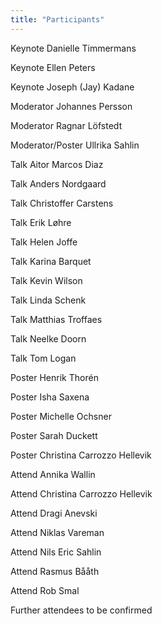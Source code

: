 ```yaml
---
title: "Participants"
---
```


Keynote Danielle Timmermans

Keynote Ellen Peters

Keynote Joseph (Jay) Kadane

Moderator Johannes Persson

Moderator Ragnar Löfstedt

Moderator/Poster Ullrika Sahlin

Talk Aitor Marcos Diaz

Talk Anders Nordgaard

Talk Christoffer Carstens

Talk Erik Løhre

Talk Helen Joffe

Talk Karina Barquet

Talk Kevin Wilson

Talk Linda Schenk

Talk Matthias Troffaes

Talk Neelke Doorn

Talk Tom Logan

Poster Henrik Thorén

Poster Isha Saxena

Poster Michelle Ochsner

Poster Sarah Duckett

Poster Christina Carrozzo Hellevik

Attend Annika Wallin

Attend Christina Carrozzo Hellevik

Attend Dragi Anevski

Attend Niklas Vareman

Attend Nils Eric Sahlin

Attend Rasmus Bååth

Attend Rob Smal

Further attendees to be confirmed
